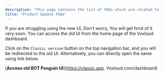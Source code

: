```yaml
---
description: "This page contains the list of FAQs which are related to the product updates"
title: "Product Update FAQs"
---
```


<Accordion title="How do I got back / access old  Voxloud UI / app ?">
  If you are struggling using the new UI, Don't worry, You will get fond of it very soon. You can access the old UI from the home page of the  Voxloud dashboard.

  Click on the `Classic version` button on the top navigation bar, and you will be redirected to the old UI. Alternatively, you can directly open the same using link below.

  [**Access old BOT Penguin UI**](https://classic.app. Voxloud.com/dashboard)
</Accordion>